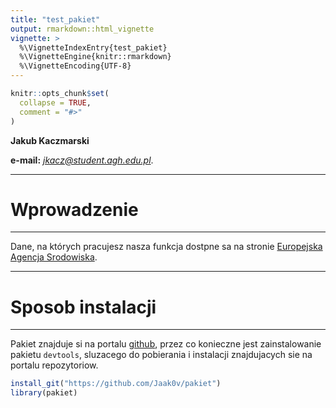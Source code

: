 ```yaml
---
title: "test_pakiet"
output: rmarkdown::html_vignette
vignette: >
  %\VignetteIndexEntry{test_pakiet}
  %\VignetteEngine{knitr::rmarkdown}
  %\VignetteEncoding{UTF-8}
---
```


```r
knitr::opts_chunk$set(
  collapse = TRUE,
  comment = "#>"
)
```


**Jakub Kaczmarski**

**e-mail:** *[jkacz@student.agh.edu.pl](jkacz@student.agh.edu.pl)*.

***
# Wprowadzenie
***
Dane, na których pracujesz nasza funkcja dostpne sa na stronie [Europejska Agencja Srodowiska](https://www.eea.europa.eu/).

***
# Sposob instalacji
***

Pakiet znajduje si na portalu [github](https://github.com/), przez co konieczne jest zainstalowanie pakietu `devtools`, sluzacego do pobierania i instalacji znajdujacych sie na portalu repozytoriow. 

```r
install_git("https://github.com/Jaak0v/pakiet")
library(pakiet)
```
